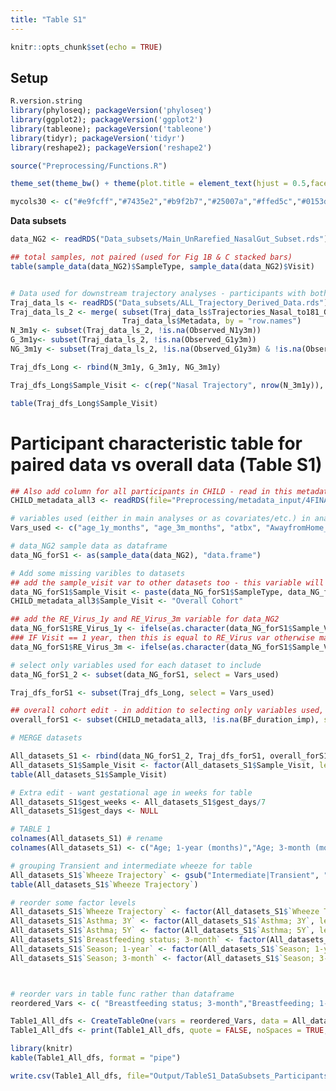 ```yaml
---
title: "Table S1"
---
```


```r
knitr::opts_chunk$set(echo = TRUE)
```


## Setup 

```r
R.version.string
library(phyloseq); packageVersion('phyloseq')
library(ggplot2); packageVersion('ggplot2')
library(tableone); packageVersion('tableone')
library(tidyr); packageVersion('tidyr')
library(reshape2); packageVersion('reshape2')

source("Preprocessing/Functions.R")
```


```r
theme_set(theme_bw() + theme(plot.title = element_text(hjust = 0.5,face = "bold"), strip.text.x = element_text(size = 11), strip.background = element_rect(colour="white", fill="white"), panel.grid.major = element_blank(), panel.grid.minor = element_blank(), text = element_text(size=10), axis.text = element_text(color="black", size=12), legend.key.size = unit(0.5,"cm")))

mycols30 <- c("#e9fcff","#7435e2","#b9f2b7","#25007a","#ffed5c","#0153d2","#75a800","#93007a", "purple", "#ef0025","#fd6a00","#0191f9","#ffa32b","#004769","#c8ff97","#a3005a","#5d8300","#b5b2ff","#8e7a00","#ff77a1","#004b19","#ff7a5f","#00615b","#9f6000","#715333","#ffedb0","#540500","#00d488", "black","#ffbbd2","#01bfae", "#e82769", "grey")
```

**Data subsets**
```r
data_NG2 <- readRDS("Data_subsets/Main_UnRarefied_NasalGut_Subset.rds")

## total samples, not paired (used for Fig 1B & C stacked bars)
table(sample_data(data_NG2)$SampleType, sample_data(data_NG2)$Visit)


# Data used for downstream trajectory analyses - participants with both 3 month and 1 year data for nasal and/or gut (use for Table S1) 
Traj_data_ls <- readRDS("Data_subsets/ALL_Trajectory_Derived_Data.rds") 
Traj_data_ls_2 <- merge( subset(Traj_data_ls$Trajectories_Nasal_to181_Gut_at182, select = c("Observed_N1y3m", "Observed_G1y3m")), 
                         Traj_data_ls$Metadata, by = "row.names")
N_3m1y <- subset(Traj_data_ls_2, !is.na(Observed_N1y3m))
G_3m1y<- subset(Traj_data_ls_2, !is.na(Observed_G1y3m))
NG_3m1y <- subset(Traj_data_ls_2, !is.na(Observed_G1y3m) & !is.na(Observed_N1y3m)) 

Traj_dfs_Long <- rbind(N_3m1y, G_3m1y, NG_3m1y)

Traj_dfs_Long$Sample_Visit <- c(rep("Nasal Trajectory", nrow(N_3m1y)), rep("Gut Trajectory", nrow(G_3m1y)), rep("Nasal-Gut Trajectory", nrow(NG_3m1y)))

table(Traj_dfs_Long$Sample_Visit)
```


# Participant characteristic table for paired data vs overall data (Table S1)
```r
## Also add column for all participants in CHILD - read in this metadata
CHILD_metadata_all3 <- readRDS(file="Preprocessing/metadata_input/4FINAL_Full_Cleaned_KF_Modified_V2_withRE_forSubj_withNG.rds") 

# variables used (either in main analyses or as covariates/etc.) in analyses
Vars_used <- c("age_1y_months", "age_3m_months", "atbx", "AwayfromHome_1y", "BF_12m_sampling", "BF_status_3m_sampling", "birthmode2", "childgender", "colds_0to3m", "coldsnum_6to12m", "Fever_1y",  "Fever_3m", "gest_days", "mom_age_birth", "mom_asthma_ever",  "mom_atopy",  "mom_bmi_best", "mom_smoke_1y", "Mother_abs_birth_yn",  "older_sibs", "prenatal_smoke", "race_mom4", "Season_1y", "Season_3m", "StudyCenter", "weight_12", "weight_3", "RE_Virus_1y",  "RE_Virus_3m", "WheezeTraj",  "asthma_3y", "asthma_5y" , "atopy3y", "Sample_Visit")

# data_NG2 sample data as dataframe
data_NG_forS1 <- as(sample_data(data_NG2), "data.frame")

# Add some missing varibles to datasets
## add the sample_visit var to other datasets too - this variable will be used to differentiate these datasets after merging 
data_NG_forS1$Sample_Visit <- paste(data_NG_forS1$SampleType, data_NG_forS1$Visit, sep=" ")
CHILD_metadata_all3$Sample_Visit <- "Overall Cohort"

## add the RE_Virus_1y and RE_Virus_3m variable for data_NG2
data_NG_forS1$RE_Virus_1y <- ifelse(as.character(data_NG_forS1$Sample_Visit) %in% c("Gut 1 Year", "Nasal 1 Year"), as.character(data_NG_forS1$RE_Virus), NA) 
### IF Visit == 1 year, then this is equal to RE_Virus var otherwise make NA
data_NG_forS1$RE_Virus_3m <- ifelse(as.character(data_NG_forS1$Sample_Visit) %in% c("Gut 3 Months", "Nasal 3 Months"), as.character(data_NG_forS1$RE_Virus), NA) ### IF Visit == 3 month, then this is equal to RE_Virus var otherwise make NA

# select only variables used for each dataset to include
data_NG_forS1_2 <- subset(data_NG_forS1, select = Vars_used)

Traj_dfs_forS1 <- subset(Traj_dfs_Long, select = Vars_used)

## overall cohort edit - in addition to selecting only variables used, remove participants with not even implied breastfeeding data first (these participants are from the vangard subset)
overall_forS1 <- subset(CHILD_metadata_all3, !is.na(BF_duration_imp), select = Vars_used)

# MERGE datasets

All_datasets_S1 <- rbind(data_NG_forS1_2, Traj_dfs_forS1, overall_forS1)
All_datasets_S1$Sample_Visit <- factor(All_datasets_S1$Sample_Visit, levels = c("Nasal 3 Months", "Nasal 1 Year", "Gut 3 Months", "Gut 1 Year", "Nasal Trajectory", "Gut Trajectory", "Nasal-Gut Trajectory", "Overall Cohort"))
table(All_datasets_S1$Sample_Visit) 
```

```r
# Extra edit - want gestational age in weeks for table
All_datasets_S1$gest_weeks <- All_datasets_S1$gest_days/7
All_datasets_S1$gest_days <- NULL

# TABLE 1
colnames(All_datasets_S1) # rename 
colnames(All_datasets_S1) <- c("Age; 1-year (months)","Age; 3-month (months)","Antibiotics; 0-1Y", "Daycare, 1Y", "Breastfeeding; 1-year",  "Breastfeeding status; 3-month", "Birth mode", "Sex", "Colds; 0-3M", "number Colds, 6-12M", "Fever; 6-12M", "Fever; 0-3M", "Maternal age", "Maternal asthma", "Maternal atopy", "Maternal BMI", "Maternal smoke; 1Y", "Antibiotics; birth", "Older siblings", "Prenatal smoke", "Maternal ethnicity", "Season; 1-year", "Season; 3-month","Center", "Weight; 1Y (kg)", "Weight, 3M (kg)", "R/E virus; 1-year", "R/E virus; 3-month", "Wheeze Trajectory", "Asthma; 3Y", "Asthma; 5Y", "Atopy; 3Y", "Sample_Visit", "Gestational age (weeks)") # 3-month and 1-year indicate sampling times. 6M/1Y/3M=assessments/visits

# grouping Transient and intermediate wheeze for table
All_datasets_S1$`Wheeze Trajectory` <- gsub("Intermediate|Transient", "Transient or Intermediate", All_datasets_S1$`Wheeze Trajectory`)
table(All_datasets_S1$`Wheeze Trajectory`)

# reorder some factor levels
All_datasets_S1$`Wheeze Trajectory` <- factor(All_datasets_S1$`Wheeze Trajectory`, levels = c("Persistent", "Never/infrequent", "Transient or Intermediate"))
All_datasets_S1$`Asthma; 3Y` <- factor(All_datasets_S1$`Asthma; 3Y`, levels = c("Probable", "No", "Possible"))
All_datasets_S1$`Asthma; 5Y` <- factor(All_datasets_S1$`Asthma; 5Y`, levels = c("Probable", "No", "Possible")) # marking Possible as excluded
All_datasets_S1$`Breastfeeding status; 3-month` <- factor(All_datasets_S1$`Breastfeeding status; 3-month`, levels = c("Exclusive", "Partial", "No BM"))
All_datasets_S1$`Season; 1-year` <- factor(All_datasets_S1$`Season; 1-year`, levels = c("Winter", "Spring", "Summer", "Fall"))
All_datasets_S1$`Season; 3-month` <- factor(All_datasets_S1$`Season; 3-month`, levels = c("Winter", "Spring", "Summer", "Fall"))



# reorder vars in table func rather than dataframe
reordered_Vars <- c( "Breastfeeding status; 3-month","Breastfeeding; 1-year","R/E virus; 3-month", "R/E virus; 1-year", "Colds; 0-3M", "number Colds, 6-12M", "Fever; 0-3M", "Fever; 6-12M", "Older siblings", "Daycare, 1Y", "Center", "Season; 3-month", "Season; 1-year", "Antibiotics; birth", "Antibiotics; 0-1Y", "Maternal smoke; 1Y",  "Prenatal smoke", "Maternal BMI", "Birth mode", "Maternal age",  "Maternal ethnicity", "Maternal asthma", "Maternal atopy","Sex", "Weight, 3M (kg)", "Weight; 1Y (kg)", "Gestational age (weeks)", "Age; 3-month (months)", "Age; 1-year (months)", "Wheeze Trajectory", "Asthma; 3Y", "Asthma; 5Y", "Atopy; 3Y")

Table1_All_dfs <- CreateTableOne(vars = reordered_Vars, data = All_datasets_S1, strata = "Sample_Visit", includeNA=FALSE, test = TRUE) 
Table1_All_dfs <- print(Table1_All_dfs, quote = FALSE, noSpaces = TRUE, printToggle = FALSE, contDigits=1)

library(knitr)
kable(Table1_All_dfs, format = "pipe")

write.csv(Table1_All_dfs, file="Output/TableS1_DataSubsets_Participants.csv")
```

